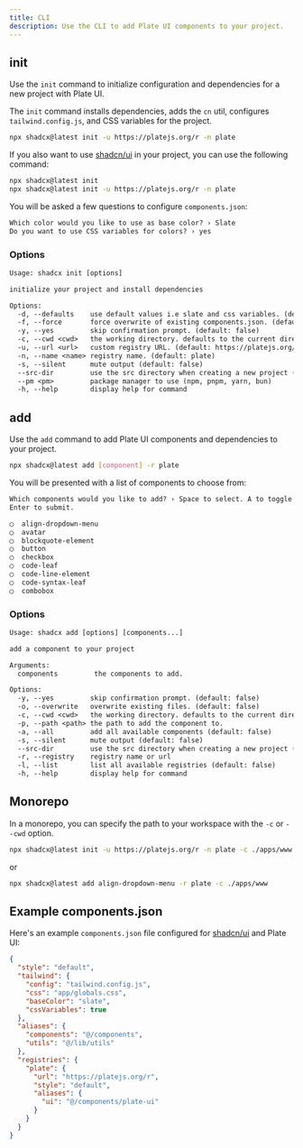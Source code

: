 ```yaml
---
title: CLI
description: Use the CLI to add Plate UI components to your project.
---
```


## init

Use the `init` command to initialize configuration and dependencies for a new project with Plate UI.

The `init` command installs dependencies, adds the `cn` util, configures `tailwind.config.js`, and CSS variables for the project.

```bash
npx shadcx@latest init -u https://platejs.org/r -n plate
```

If you also want to use [shadcn/ui](https://ui.shadcn.com/) in your project, you can use the following command:

```bash
npx shadcx@latest init
npx shadcx@latest init -u https://platejs.org/r -n plate
```

You will be asked a few questions to configure `components.json`:

```txt showLineNumbers
Which color would you like to use as base color? › Slate
Do you want to use CSS variables for colors? › yes
```

### Options

```txt
Usage: shadcx init [options]

initialize your project and install dependencies

Options:
  -d, --defaults    use default values i.e slate and css variables. (default: false)
  -f, --force       force overwrite of existing components.json. (default: false)
  -y, --yes         skip confirmation prompt. (default: false)
  -c, --cwd <cwd>   the working directory. defaults to the current directory.
  -u, --url <url>   custom registry URL. (default: https://platejs.org/r)
  -n, --name <name> registry name. (default: plate)
  -s, --silent      mute output (default: false)
  --src-dir         use the src directory when creating a new project (default: false)
  --pm <pm>         package manager to use (npm, pnpm, yarn, bun)
  -h, --help        display help for command
```

## add

Use the `add` command to add Plate UI components and dependencies to your project.

```bash
npx shadcx@latest add [component] -r plate
```

You will be presented with a list of components to choose from:

```txt
Which components would you like to add? › Space to select. A to toggle all.
Enter to submit.

◯  align-dropdown-menu
◯  avatar
◯  blockquote-element
◯  button
◯  checkbox
◯  code-leaf
◯  code-line-element
◯  code-syntax-leaf
◯  combobox
```

### Options

```txt
Usage: shadcx add [options] [components...]

add a component to your project

Arguments:
  components         the components to add.

Options:
  -y, --yes         skip confirmation prompt. (default: false)
  -o, --overwrite   overwrite existing files. (default: false)
  -c, --cwd <cwd>   the working directory. defaults to the current directory.
  -p, --path <path> the path to add the component to.
  -a, --all         add all available components (default: false)
  -s, --silent      mute output (default: false)
  --src-dir         use the src directory when creating a new project (default: false)
  -r, --registry    registry name or url
  -l, --list        list all available registries (default: false)
  -h, --help        display help for command
```

## Monorepo

In a monorepo, you can specify the path to your workspace with the `-c` or `--cwd` option.

```bash
npx shadcx@latest init -u https://platejs.org/r -n plate -c ./apps/www
```

or

```bash
npx shadcx@latest add align-dropdown-menu -r plate -c ./apps/www
```

## Example components.json

Here's an example `components.json` file configured for [shadcn/ui](https://ui.shadcn.com/) and Plate UI:

```json
{
  "style": "default",
  "tailwind": {
    "config": "tailwind.config.js",
    "css": "app/globals.css",
    "baseColor": "slate",
    "cssVariables": true
  },
  "aliases": {
    "components": "@/components",
    "utils": "@/lib/utils"
  },
  "registries": {
    "plate": {
      "url": "https://platejs.org/r",
      "style": "default",
      "aliases": {
        "ui": "@/components/plate-ui"
      }
    }
  }
}
```
